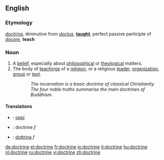 ==English==

===Etymology===
{{L.}} ''[[doctrina]]'', diminutive from ''[[doctus]]'', '''[[taught]]''', perfect passive participle of ''[[docere]]'', '''teach'''

===Noun===
{{en-noun}}
# A [[belief]], especially about [[philosophical]] or [[theological]] matters.
# The body of [[teaching]]s of a [[religion]], or a religious [[leader]], [[organization]], [[group]] or [[text]].
::''The incarnation is a basic doctrine of classical Christianity.''
::''The four noble truths summarise the main doctrines of Buddhism.''

====Translations====
{{trans-top|a belief}}
{{trans-mid}}
{{trans-bottom}}

{{trans-top|the body of beliefs or teachings}}
{{trans-mid}}
{{trans-bottom}}

{{checktrans}}
{{trans-top|Translations to be categorised}}
*{{ttbc|Finnish}}: [[oppi]]
*{{ttbc|French}}: doctrine ''f''
{{trans-mid}}
*{{ttbc|Italian}}: [[dottrina]] ''f''
{{trans-bottom}}

[[de:doctrine]]
[[et:doctrine]]
[[fr:doctrine]]
[[io:doctrine]]
[[it:doctrine]]
[[hu:doctrine]]
[[nl:doctrine]]
[[ru:doctrine]]
[[vi:doctrine]]
[[zh:doctrine]]